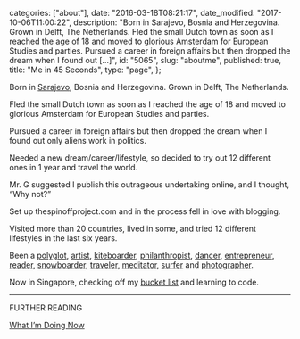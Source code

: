 
  categories: ["about"],
  date: "2016-03-18T08:21:17",
  date_modified: "2017-10-06T11:00:22",
  description:
    "Born in Sarajevo, Bosnia and Herzegovina. Grown in Delft, The Netherlands. Fled the small Dutch town as soon as I reached the age of 18 and moved to glorious Amsterdam for European Studies and parties. Pursued a career in foreign affairs but then dropped the dream when I found out […]",
  id: "5065",
  slug: "aboutme",
  published: true,
  title: "Me in 45 Seconds",
  type: "page",
};


Born in [Sarajevo](/travel-archives#sarajevo), Bosnia and Herzegovina. Grown in Delft, The Netherlands.

Fled the small Dutch town as soon as I reached the age of 18 and moved to glorious Amsterdam for European Studies and parties.

Pursued a career in foreign affairs but then dropped the dream when I found out only aliens work in politics.

Needed a new dream/career/lifestyle, so decided to try out 12 different ones in 1 year and travel the world.

Mr. G suggested I publish this outrageous undertaking online, and I thought, “Why not?”

Set up thespinoffproject.com and in the process fell in love with blogging.

Visited more than 20 countries, lived in some, and tried 12 different lifestyles in the last six years.

Been a [polyglot](/tsop/posts/polyglot-month/), [artist](/tsop/posts/artist-month/), [kiteboarder](/tsop/posts/kiteboarder-month/), [philanthropist](/tsop/posts/philanthropist-month/), [dancer](/tsop/posts/dancer-month/), [entrepreneur](/tsop/posts/entrepreneur-month/), [reader](/tsop/posts/reader-month/), [snowboarder](/tsop/posts/snowboarder-month/), [traveler](/tsop/posts/30-days-traveling), [meditator](/tsop/posts/meditator-month/), [surfer](/tsop/posts/surfer-month/) and [photographer](/tsop/posts/photographer-month/).

Now in Singapore, checking off my [bucket list](/tsop/posts/bucket-list#the-bucket-list) and learning to code.

---

FURTHER READING

[What I’m Doing Now](/tsop/now/)
